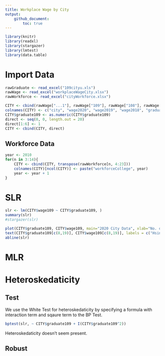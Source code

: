 ```yaml
---
title: Workplace Wage by City
output: 
    github_document:
        toc: true
---
```


```R
library(knitr)
library(readxl)
library(stargazer)
library(lmtest)
library(data.table)
```

# Import Data

```R
rawGraduate <- read_excel("109cityu.xls")
rawWage <- read_excel("workplaceWageCity.xlsx")
rawWorkforce <- read_excel("cityWorkforce.xlsx")
```

```R
CITY <- cbind(rawWage["...1"], rawWage["109"], rawWage["108"], rawWage["107"], rawGraduate$...10[5:24])
colnames(CITY) <- c("city", "wage2020", "wage2019", "wage2018", "graduate2020")
CITY$graduate109 <- as.numeric(CITY$graduate109)
direct <- seq(0, 0, length.out = 20)
direct[1:6] <- 1
CITY <- cbind(CITY, direct)
```

## Workforce Data

```R
year <- 2010
for(n in 3:14){
    CITY <- cbind(CITY, transpose(rawWorkforce[n, 4:23]))
    colnames(CITY)[ncol(CITY)] <- paste("workforceCollege", year)
    year <- year + 1
}
```

# SLR
```R
slr <- lm(CITY$wage109 ~ CITY$graduate109, )
summary(slr)
#stargazer(slr)
```

```R
plot(CITY$graduate109, CITY$wage109, main="2020 City Data", xlab="No. of Graduate", ylab="Average yearly wage ($10,000)")
text(CITY$graduate109[c(8,19)], CITY$wage109[c(8,19)], labels = c("Hsinchu County", "Hsinchu City"), cex = 0.6, pos = 4)
abline(slr)
```

# MLR

# Heteroskedaticity

## Test
We use the White Test for heteroskedaticity by specifying a formula with interaction term and sqaure term to the BP Test.
```R
bptest(slr, ~ CITY$graduate109 + I(CITY$graduate109^2))
```
Heteroskedaticity doesn't seem present.

## Robust